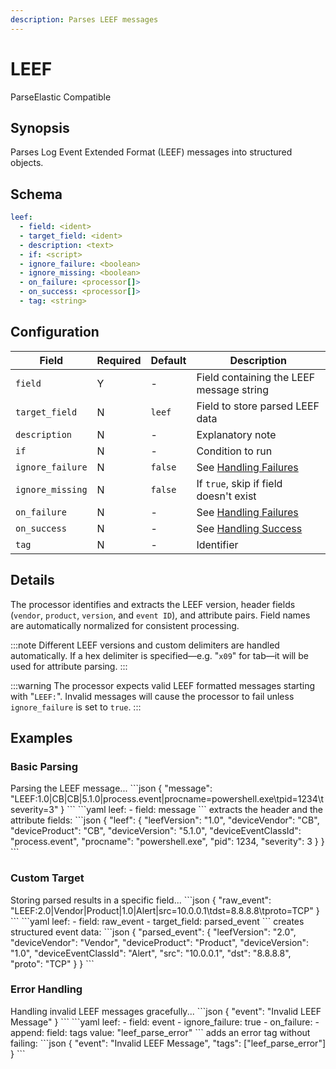 ```yaml
---
description: Parses LEEF messages
---
```


# LEEF

<span class="theme-doc-version-badge badge badge--primary">Parse</span><span class="theme-doc-version-badge badge badge--secondary">Elastic Compatible</span>

## Synopsis

Parses Log Event Extended Format (LEEF) messages into structured objects.

## Schema

```yaml {2}
leef:
  - field: <ident>
  - target_field: <ident>
  - description: <text>
  - if: <script>
  - ignore_failure: <boolean>
  - ignore_missing: <boolean>
  - on_failure: <processor[]>
  - on_success: <processor[]>
  - tag: <string>
```

## Configuration

|Field|Required|Default|Description|
|---|---|---|---|
|`field`|Y|-|Field containing the LEEF message string|
|`target_field`|N|`leef`|Field to store parsed LEEF data|
|`description`|N|-|Explanatory note|
|`if`|N|-|Condition to run|
|`ignore_failure`|N|`false`|See [Handling Failures](../handling-failures.mdx)|
|`ignore_missing`|N|`false`|If `true`, skip if field doesn't exist|
|`on_failure`|N|-|See [Handling Failures](../handling-failures.mdx)|
|`on_success`|N|-|See [Handling Success](../handling-success.mdx)|
|`tag`|N|-|Identifier|

## Details

The processor identifies and extracts the LEEF version, header fields (`vendor`, `product`, `version`, and `event ID`), and attribute pairs. Field names are automatically normalized for consistent processing.

:::note
Different LEEF versions and custom delimiters are handled automatically. If a hex delimiter is specified&mdash;e.g. "`x09`" for tab&mdash;it will be used for attribute parsing.
:::

:::warning
The processor expects valid LEEF formatted messages starting with "`LEEF:`". Invalid messages will cause the processor to fail unless `ignore_failure` is set to `true`.
:::

## Examples

### Basic Parsing

<ExampleGrid>
  <CommentCol>
    Parsing the LEEF message...
  </CommentCol>
  <CodeCol>
    ```json
    {
      "message": "LEEF:1.0|CB|CB|5.1.0|process.event|procname=powershell.exe\tpid=1234\tseverity=3"
    }
    ```
    ```yaml
    leef:
      - field: message
    ```
  </CodeCol>
  <CommentCol>
    extracts the header and the attribute fields:
  </CommentCol>
  <CodeCol>
    ```json
    {
      "leef": {
        "leefVersion": "1.0",
        "deviceVendor": "CB",
        "deviceProduct": "CB",
        "deviceVersion": "5.1.0",
        "deviceEventClassId": "process.event",
        "procname": "powershell.exe",
        "pid": 1234,
        "severity": 3
      }
    }
    ```
  </CodeCol>
</ExampleGrid>

### Custom Target

<ExampleGrid>
  <CommentCol>
    Storing parsed results in a specific field...
  </CommentCol>
  <CodeCol>
    ```json
    {
      "raw_event": "LEEF:2.0|Vendor|Product|1.0|Alert|src=10.0.0.1\tdst=8.8.8.8\tproto=TCP"
    }
    ```
    ```yaml
    leef:
      - field: raw_event
      - target_field: parsed_event
    ```
  </CodeCol>
  <CommentCol>
    creates structured event data:
  </CommentCol>
  <CodeCol>
    ```json
    {
      "parsed_event": {
        "leefVersion": "2.0",
        "deviceVendor": "Vendor",
        "deviceProduct": "Product",
        "deviceVersion": "1.0",
        "deviceEventClassId": "Alert",
        "src": "10.0.0.1",
        "dst": "8.8.8.8",
        "proto": "TCP"
      }
    }
    ```
  </CodeCol>
</ExampleGrid>

### Error Handling

<ExampleGrid>
  <CommentCol>
    Handling invalid LEEF messages gracefully...
  </CommentCol>
  <CodeCol>
    ```json
    {
      "event": "Invalid LEEF Message"
    }
    ```
    ```yaml
    leef:
      - field: event
      - ignore_failure: true
      - on_failure:
          - append:
              field: tags
              value: "leef_parse_error"
    ```
  </CodeCol>
  <CommentCol>
    adds an error tag without failing:
  </CommentCol>
  <CodeCol>
    ```json
    {
      "event": "Invalid LEEF Message",
      "tags": ["leef_parse_error"]
    }
    ```
  </CodeCol>
</ExampleGrid>
